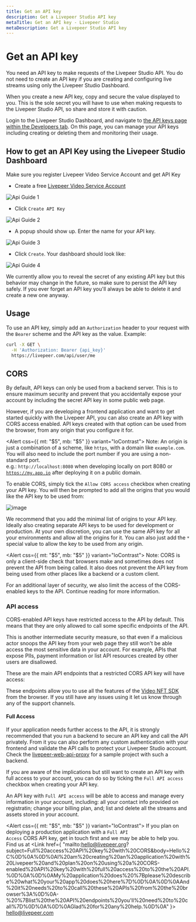 ```yaml
---
title: Get an API key
description: Get a Livepeer Studio API key
metaTitle: Get an API key - Livepeer Studio
metaDescription: Get a Livepeer Studio API key
---
```


# Get an API key

You need an API key to make requests of the Livepeer Studio API. You do not need
to create an API key if you are creating and configuring live streams using only
the Livepeer Studio Dashboard.

When you create a new API key, copy and secure the value displayed to you. This
is the sole secret you will have to use when making requests to the Livepeer
Studio API, so share and store it with caution.

Login to the Livepeer Studio Dashboard, and navigate to
[the API keys page within the Developers tab](https://livepeer.com/dashboard/developers/api-keys).
On this page, you can manage your API keys including creating or deleting them
and monitoring their usage.

## How to get an API Key using the Livepeer Studio Dashboard

Make sure you register Livepeer Video Service Account and get API Key

- Create a free [Livepeer Video Service Account](https://livepeer.com/register)

![Api Guide 1](/docs-assets/api-key/api-guide1.png)

- Click `Create API Key`

![Api Guide 2](/docs-assets/api-key/api-guide2.png)

- A popup should show up. Enter the name for your API key.

![Api Guide 3](/docs-assets/api-key/api-guide3.png)

- Click `Create`. Your dashboard should look like:

![Api Guide 4](/docs-assets/api-key/api-guide4.png)

We currently allow you to reveal the secret of any existing API key but this
behavior may change in the future, so make sure to persist the API key safely.
If you ever forget an API key you'll always be able to delete it and create a
new one anyway.

## Usage

To use an API key, simply add an `Authorization` header to your request with the
`Bearer` scheme and the API key as the value. Example:

```bash
curl -X GET \
  -H 'Authorization: Bearer {api_key}'
  https://livepeer.com/api/user/me
```

## CORS

By default, API keys can only be used from a backend server. This is to ensure
maximum security and prevent that you accidentally expose your account by
including the secret API key in some public web page.

However, if you are developing a frontend application and want to get started
quickly with the Livepeer API, you can also create an API key with CORS access
enabled. API keys created with that option can be used from the browser, from
any origin that you configure it for.

<Alert css={{ mt: "$5", mb: "$5" }} variant="loContrast">
  <Text size="3" variant="gray">
    Note: An origin is just a combination of a scheme, like
    <code>https</code>, with a domain like <code>example.com</code>. You will also
    need to include the port number if you are using a non-standard port. <br />
    e.g.: <code>http://localhost:8080</code> when developing locally on port
    8080 or <code>https://my.app.io</code> after deploying it on a public
    domain.
  </Text>
</Alert>

To enable CORS, simply tick the `Allow CORS access` checkbox when creating your
API key. You will then be prompted to add all the origins that you would like
the API key to be used from:

![image](https://ipfs.livepeer.com/ipfs/QmTCaxyntJoKdRQ8Pnbcn3D1WdRgM7SLioQyRG1YTT67Pm)

We recommend that you add the minimal list of origins to your API key. Ideally
also creating separate API keys to be used for development or production. At
your own discretion, you can use the same API key for all your environments and
allow all the origins for it. You can also just add the `*` special value to
allow the key to be used from any origin.

<Alert css={{ mt: "$5", mb: "$5" }} variant="loContrast">
  <Text size="3" variant="gray">
    Note: CORS is only a client-side check that browsers make and sometimes does
    not prevent the API from being called. It also does not prevent the API key
    from being used from other places like a backend or a custom client. <br />
  </Text>
</Alert>

For an additional layer of security, we also limit the access of the
CORS-enabled keys to the API. Continue reading for more information.

### API access

CORS-enabled API keys have restricted access to the API by default. This means
that they are only allowed to call some specific endpoints of the API.

This is another intermediate security measure, so that even if a malicious actor
snoops the API key from your web page they still won't be able access the most
sensitive data in your account. For example, APIs that expose PIIs, payment
information or list API resources created by other users are disallowed.

These are the main API endpoints that a restricted CORS API key will have
access:

<!--
<Table
  data={[
    {
      "API Group": "Live",
      API: (
        <Link href={"/docs/api-reference/stream/post-stream"} target="_blank">
          <code>POST /api/stream</code>
        </Link>
      ),
      description: "Create a new stream",
    },
    {
      "API Group": "Live",
      API: (
        <Link href={"/docs/api-reference/stream/get-stream"} target="_blank">
          <code>{"GET /api/stream/{id}"}</code>
        </Link>
      ),
      description: "Retrieve a stream by ID",
    },
    {
      "API Group": "Live",
      API: (
        <Link
          href={"/docs/api-reference/session/list-sessions"}
          target="_blank">
          <code>{"GET /api/stream/{id}/sessions"}</code>
        </Link>
      ),
      description: "List sessions from a specific parent stream ID",
    },
    {
      "API Group": "Live",
      API: (
        <Link href={"/docs/api-reference/session/get-session"} target="_blank">
          <code>{"GET /api/session/{id}"}</code>
        </Link>
      ),
      description: "Retrieve a session by ID",
    },
    {
      "API Group": "Live",
      API: (
        <Link href={"/docs/api-reference/stream/update-stream"} target="_blank">
          <code>{"PATCH /api/stream/{id}"}</code>
        </Link>
      ),
      description: "Update a specific stream by ID",
    },
    {
      "API Group": "VOD",
      API: (
        <Link href={"/docs/api-reference/vod/upload"} target="_blank">
          <code>POST /api/asset/request-upload</code>
        </Link>
      ),
      description: "Create an asset via direct upload",
    },
    {
      "API Group": "VOD",
      API: (
        <Link
          href={"/docs/api-reference/vod/list#retrieve-an-asset"}
          target="_blank">
          <code>{"GET /api/asset/{id}"}</code>
        </Link>
      ),
      description: "Retrieve an asset by ID",
    },
    {
      "API Group": "VOD",
      API: (
        <Link href={"/docs/api-reference/vod/export"} target="_blank">
          <code>{"POST /api/asset/{id}/export"}</code>
        </Link>
      ),
      description: "Export an asset (e.g. to IPFS)",
    },
    {
      "API Group": "VOD",
      API: <code>{"POST /api/asset/{id}/transcode"}</code>,
      description: "Transcode an asset to another rendition",
    },
    {
      "API Group": "VOD",
      API: (
        <Link
          href={"/docs/api-reference/vod/list-tasks#retrieve-a-task"}
          target="_blank">
          <code>{"GET /api/task/{id}"}</code>
        </Link>
      ),
      description: "Monitor the progress of a specific task by ID",
    },
  ]}
/> -->

These endpoints allow you to use all the features of the
[Video NFT SDK](https://www.npmjs.com/package/@livepeer/video-nft) from the
browser. If you still have any issues using it let us know through any of the
support channels.

#### Full Access

If your application needs further access to the API, it is strongly recommended
that you run a backend to secure an API key and call the API privately. From it
you can also perform any custom authentication with your frontend and validate
the API calls to protect your Livepeer Studio account. Check the
[livepeer-web-api-proxy](https://github.com/victorges/livepeer-web-api-proxy)
for a sample project with such a backend.

If you are aware of the implications but still want to create an API key with
full access to your account, you can do so by ticking the `Full API access`
checkbox when creating your API key.

An API key with `Full API access` will be able to access and manage every
information in your account, including: all your contact info provided on
registratin; change your billing plan, and; list and delete all the streams and
assets stored in your account.

<Alert css={{ mt: "$5", mb: "$5" }} variant="loContrast">
  <Text size="3" variant="gray">
    If you plan on deploying a production application with a
    <code>Full API Access</code>
    CORS API key, get in touch first and we may be able to help you. Find us at <Link
      href={
        "mailto:hello@livepeer.org?subject=Full%20access%20API%20key%20with%20CORS&body=Hello%2C%0D%0A%0D%0AI%20am%20creating%20an%20application%20with%20Livepeer%20and%20plan%20on%20using%20a%20CORS-enabled%20API%20key%20with%20full%20access%20to%20the%20API.%0D%0A%0D%0AMy%20application%20does%20%7Bplease%20describe%20what%20your%20app%20does%20here%7D%0D%0A%0D%0AAnd%20it%20needs%20to%20call%20these%20APIs%20from%20the%20browser%3A%0D%0A-%20%7Blist%20the%20API%20endpoints%20you'll%20need%20to%20call%7D%0D%0A%0D%0AGlad%20for%20any%20help.%0D%0A"
      }>
      hello@livepeer.com
    </Link>
  </Text>
</Alert>
